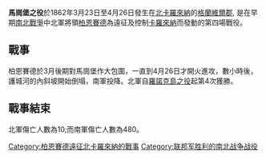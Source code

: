 {{Campaignbox Burnside's North Carolina Expedition}}
'''馬崗堡之役'''於1862年3月23日至4月26日發生在[[北卡羅來納|北卡羅來納]]的[[格蘭維爾郡|格蘭維爾郡]], 是在早期[[南北戰爭|南北戰爭]]中北軍將領[[柏恩賽德|柏恩賽德]]為遠征及控制[[卡羅來納|卡羅來納]]而發動的第四場戰役。
== 戰事 ==
柏恩賽德於3月後期對馬崗堡作大包圍，一直到4月26日才開火進攻，數小時後，護城河的內斜坡開始倒塌，南軍投降。北軍自[[羅諾克島之役|羅諾克島之役]]起第4次獲勝。

== 戰事結束 ==
北軍傷亡人數為10;而南軍傷亡人數為480。

{{戰爭小作品}}

[[Category:柏恩賽德遠征北卡羅來納的戰事|Category:柏恩賽德遠征北卡羅來納的戰事]]
[[Category:联邦军胜利的南北战争战役|Category:联邦军胜利的南北战争战役]]